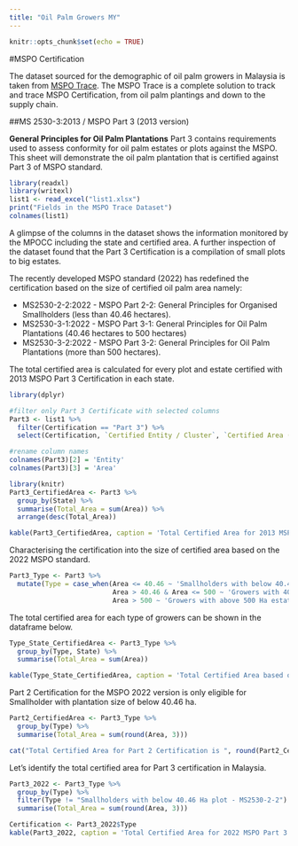 ```yaml
---
title: "Oil Palm Growers MY"
---
```



```r
knitr::opts_chunk$set(echo = TRUE)
```

#MSPO Certification

The dataset sourced for the demographic of oil palm growers in Malaysia is taken from [MSPO Trace](https://mspotrace.org.my/Opmc_list). The MSPO Trace is a complete solution to track and trace MSPO Certification, from oil palm plantings and down to the supply chain.

##MS 2530-3:2013 / MSPO Part 3 (2013 version)

**General Principles for Oil Palm Plantations** Part 3 contains requirements used to assess conformity for oil palm estates or plots against the MSPO. This sheet will demonstrate the oil palm plantation that is certified against Part 3 of MSPO standard. 

```r
library(readxl)
library(writexl)
list1 <- read_excel("list1.xlsx")
print("Fields in the MSPO Trace Dataset")
colnames(list1)
```

A glimpse of the columns in the dataset shows the information monitored by the MPOCC including the state and certified area. A further inspection of the dataset found that the Part 3 Certification is a compilation of small plots to big estates. 

The recently developed MSPO standard (2022) has redefined the certification based on the size of certified oil palm area namely:

* MS2530-2-2:2022 - MSPO Part 2-2: General Principles for Organised Smallholders (less than 40.46 hectares). 
* MS2530-3-1:2022 - MSPO Part 3-1: General Principles for Oil Palm Plantations (40.46 hectares to 500 hectares)
* MS2530-3-2:2022 - MSPO Part 3-2: General Principles for Oil Palm Plantations (more than 500 hectares). 

The total certified area is calculated for every plot and estate certified with 2013 MSPO Part 3 Certification in each state.

```r
library(dplyr)

#filter only Part 3 Certificate with selected columns
Part3 <- list1 %>% 
  filter(Certification == "Part 3") %>% 
  select(Certification, `Certified Entity / Cluster`, `Certified Area (Ha)`, State)

#rename column names
colnames(Part3)[2] = 'Entity'
colnames(Part3)[3] = 'Area'

```


```r

library(knitr)
Part3_CertifiedArea <- Part3 %>%
  group_by(State) %>%
  summarise(Total_Area = sum(Area)) %>%
  arrange(desc(Total_Area))

kable(Part3_CertifiedArea, caption = 'Total Certified Area for 2013 MSPO Part 3 Certification', "simple")
```


Characterising the certification into the size of certified area based on the 2022 MSPO standard. 

```r
Part3_Type <- Part3 %>%
  mutate(Type = case_when(Area <= 40.46 ~ 'Smallholders with below 40.46 Ha plot - MS2530-2-2',
                          Area > 40.46 & Area <= 500 ~ 'Growers with 40.46 to 500 Ha estate - MS2530-3-1',
                          Area > 500 ~ 'Growers with above 500 Ha estate - MS2530-3-2'))
```

The total certified area for each type of growers can be shown in the dataframe below.
```r
Type_State_CertifiedArea <- Part3_Type %>%
  group_by(Type, State) %>%
  summarise(Total_Area = sum(Area))
```

```r
kable(Type_State_CertifiedArea, caption = 'Total Certified Area based on the 2022 MSPO standard')
```

Part 2 Certification for the MSPO 2022 version is only eligible for Smallholder with plantation size of below 40.46 ha. 

```r
Part2_CertifiedArea <- Part3_Type %>%
  group_by(Type) %>%
  summarise(Total_Area = sum(round(Area, 3)))

cat("Total Certified Area for Part 2 Certification is ", round(Part2_CertifiedArea$Total_Area[3])," Ha")

```

Let's identify the total certified area for Part 3 certification in Malaysia.
 
```r
Part3_2022 <- Part3_Type %>%
  group_by(Type) %>%
  filter(Type != "Smallholders with below 40.46 Ha plot - MS2530-2-2") %>%
  summarise(Total_Area = sum(round(Area, 3)))

Certification <- Part3_2022$Type
kable(Part3_2022, caption = 'Total Certified Area for 2022 MSPO Part 3 Certification')
```
